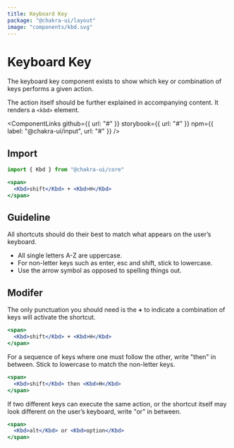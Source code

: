 ```yaml
---
title: Keyboard Key
package: "@chakra-ui/layout"
image: "components/kbd.svg"
---
```



# Keyboard Key

The keyboard key component exists to show which key or combination of keys
performs a given action.

The action itself should be further explained in accompanying content. It
renders a `<kbd>` element.

<ComponentLinks
  github={{ url: "#" }}
  storybook={{ url: "#" }}
  npm={{ label: "@chakra-ui/input", url: "#" }}
/>

<carbon-ad></carbon-ad>

## Import

```js
import { Kbd } from "@chakra-ui/core"
```

```jsx
<span>
  <Kbd>shift</Kbd> + <Kbd>H</Kbd>
</span>
```

## Guideline

All shortcuts should do their best to match what appears on the user’s keyboard.

- All single letters A-Z are uppercase.
- For non-letter keys such as enter, esc and shift, stick to lowercase.
- Use the arrow symbol as opposed to spelling things out.

## Modifer

The only punctuation you should need is the **+** to indicate a combination of
keys will activate the shortcut.

```jsx
<span>
  <Kbd>shift</Kbd> + <Kbd>H</Kbd>
</span>
```

For a sequence of keys where one must follow the other, write "then" in between.
Stick to lowercase to match the non-letter keys.

```jsx
<span>
  <Kbd>shift</Kbd> then <Kbd>H</Kbd>
</span>
```

If two different keys can execute the same action, or the shortcut itself may
look different on the user’s keyboard, write "or" in between.

```jsx
<span>
  <Kbd>alt</Kbd> or <Kbd>option</Kbd>
</span>
```
